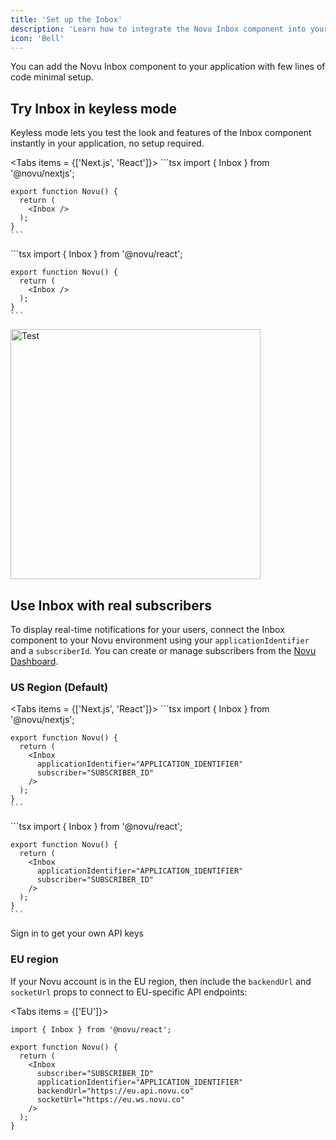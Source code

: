 ```yaml
---
title: 'Set up the Inbox'
description: 'Learn how to integrate the Novu Inbox component into your application to display real-time notifications for your users.'
icon: 'Bell'
---
```



You can add the Novu Inbox component to your application with few lines of code minimal setup.

## Try Inbox in keyless mode

Keyless mode lets you test the look and features of the Inbox component instantly in your application, no setup required.

<Tabs items = {['Next.js', 'React']}>
  <Tab value="Next.js">
    ```tsx
    import { Inbox } from '@novu/nextjs';

    export function Novu() {
      return (
        <Inbox />
      );
    }
    ```
  </Tab>
  <Tab value="React">
    ```tsx
    import { Inbox } from '@novu/react';

    export function Novu() {
      return (
        <Inbox />
      );
    }
    ```
  </Tab>
</Tabs>

<div style={{ display: 'flex', justifyContent: 'center' }}>
  <img src="/images/inbox/Inbox.png" alt="Test" width="400" height="400" />
</div>

## Use Inbox with real subscribers

To display real-time notifications for your users, connect the Inbox component to your Novu environment using your `applicationIdentifier` and a `subscriberId`. You can create or manage subscribers from the <a href="https://dashboard.novu.co/subscribers" target="_blank" rel="noopener noreferrer" class="nx-text-primary-600 nx-underline">Novu Dashboard</a>.

### US Region (Default)

<Tabs items = {['Next.js', 'React']}>
  <Tab value="Next.js">
    ```tsx
    import { Inbox } from '@novu/nextjs';

    export function Novu() {
      return (
        <Inbox
          applicationIdentifier="APPLICATION_IDENTIFIER"
          subscriber="SUBSCRIBER_ID"
        />
      );
    }
    ```
  </Tab>
  <Tab value="React">
    ```tsx
    import { Inbox } from '@novu/react';

    export function Novu() {
      return (
        <Inbox
          applicationIdentifier="APPLICATION_IDENTIFIER"
          subscriber="SUBSCRIBER_ID"
        />
      );
    }
    ```
  </Tab>
</Tabs>

<div className="text-sm text-gray-500 text-center mt-2">
  <Link href="https://dashboard.novu.co/auth/sign-up">Sign in</Link> to get your own API keys
</div>

### EU region

If your Novu account is in the EU region, then include the `backendUrl` and `socketUrl` props to connect to EU-specific API endpoints:

<Tabs items = {['EU']}>
<Tab value= "EU">
```tsx
import { Inbox } from '@novu/react';

export function Novu() {
  return (
    <Inbox
      subscriber="SUBSCRIBER_ID"
      applicationIdentifier="APPLICATION_IDENTIFIER"
      backendUrl="https://eu.api.novu.co"
      socketUrl="https://eu.ws.novu.co"
    />
  );
}
```
</Tab>
</Tabs>
